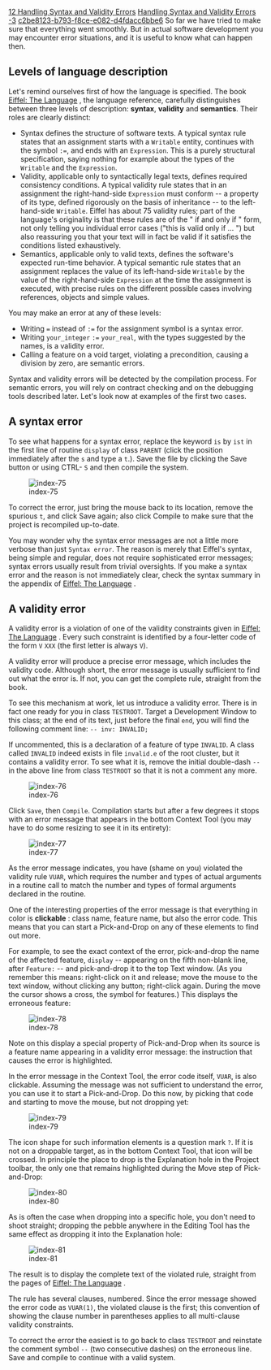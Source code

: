 [[Property:title|12 Handling Syntax and Validity Errors]]
[[Property:link_title|Handling Syntax and Validity Errors]]
[[Property:weight|-3]]
[[Property:uuid|c2be8123-b793-f8ce-e082-d4fdacc6bbe6]]
So far we have tried to make sure that everything went smoothly. But in actual software development you may encounter error situations, and it is useful to know what can happen then.
<div> 
==Levels of language description==

Let's remind ourselves first of how the language is specified. The book <span> [http://www.eiffel.com/doc/ Eiffel: The Language]  </span>, the language reference, carefully distinguishes between three levels of description: '''syntax''', '''validity''' and '''semantics'''. Their roles are clearly distinct: 
*  <span>Syntax</span> defines the structure of software texts. A typical syntax rule states that an assignment starts with a <code>Writable</code> entity, continues with the symbol <code>:=</code>, and ends with an <code>Expression</code>. This is a purely structural specification, saying nothing for example about the types of the <code>Writable</code> and the <code>Expression</code>. 
*  <span>Validity</span>, applicable only to syntactically legal texts, defines required consistency conditions. A typical validity rule states that in an assignment the right-hand-side <code>Expression</code> must <span>conform</span> -- a property of its type, defined rigorously on the basis of inheritance -- to the left-hand-side <code>Writable</code>. Eiffel has about 75 validity rules; part of the language's originality is that these rules are of the " <span>if and only if</span> " form, not only telling you individual error cases ("this is valid <span>only if</span> <span>...</span> ") but also reassuring you that your text will in fact be valid <span>if</span> it satisfies the conditions listed exhaustively. 
* Semantics, applicable only to valid texts, defines the software's expected run-time behavior. A typical semantic rule states that an assignment replaces the value of its left-hand-side <code>Writable</code> by the value of the right-hand-side <code>Expression</code> at the time the assignment is executed, with precise rules on the different possible cases involving references, objects and simple values. 

You may make an error at any of these levels:
* Writing <code>=</code> instead of <code>:=</code> for the assignment symbol is a syntax error. 
* Writing <code>your_integer</code> <code>:=</code> <code>your_real</code>, with the types suggested by the names, is a validity error. 
* Calling a feature on a void target, violating a precondition, causing a division by zero, are semantic errors. 

Syntax and validity errors will be detected by the compilation process. For semantic errors, you will rely on contract checking and on the debugging tools described later. Let's look now at examples of the first two cases. 
</div><div> 
==A syntax error==

To see what happens for a syntax error, replace the keyword <code>is</code> by <code>ist</code> in the first line of routine <code>display</code> of class <code>PARENT</code> (click the position immediately after the <code>s</code> and type a <code>t</code>.). Save the file by clicking the Save button or using CTRL- <code>S</code> and then compile the system. 

[[Image:index-75]]

To correct the error, just bring the mouse back to its location, remove the spurious <code>t</code>, and click Save again; also click Compile to make sure that the project is recompiled up-to-date. 

You may wonder why the syntax error messages are not a little more verbose than just <code>Syntax error</code>. The reason is merely that Eiffel's syntax, being simple and regular, does not require sophisticated error messages; syntax errors usually result from trivial oversights. If you make a syntax error and the reason is not immediately clear, check the syntax summary in the appendix of <span> [http://www.eiffel.com/doc/ Eiffel: The Language]  </span>. 
</div><div> 
==A validity error==

A validity error is a violation of one of the validity constraints given in <span> [http://www.eiffel.com/doc/ Eiffel: The Language]  </span>. Every such constraint is identified by a four-letter code of the form <code>V</code> <code>XXX</code> (the first letter is always <code>V</code>). 

A validity error will produce a precise error message, which includes the validity code. Although short, the error message is usually sufficient to find out what the error is. If not, you can get the complete rule, straight from the book.

To see this mechanism at work, let us introduce a validity error. There is in fact one ready for you in class <code>TESTROOT</code>. Target a Development Window to this class; at the end of its text, just before the final <code>end</code>, you will find the following comment line: 
<code>
-- inv: INVALID;</code>

If uncommented, this is a declaration of a feature of type <code>INVALID</code>. A class called <code>INVALID</code> indeed exists in file <code>invalid.e</code> of the root cluster, but it contains a validity error. To see what it is, remove the initial double-dash <code>--</code> in the above line from class <code>TESTROOT</code> so that it is not a comment any more. 

[[Image:index-76]]

Click <code>Save</code>, then <code>Compile</code>. Compilation starts but after a few degrees it stops with an error message that appears in the bottom Context Tool (you may have to do some resizing to see it in its entirety):

[[Image:index-77]]

As the error message indicates, you have (shame on you) violated the validity rule <code>VUAR</code>, which requires the number and types of actual arguments in a routine call to match the number and types of formal arguments declared in the routine. 

One of the interesting properties of the error message is that everything in color is '''clickable''' : class name, feature name, but also the error code. This means that you can start a Pick-and-Drop on any of these elements to find out more. 

For example, to see the exact context of the error, pick-and-drop the name of the affected feature, <code>display</code> -- appearing on the fifth non-blank line, after <code>Feature:</code> -- and pick-and-drop it to the top Text window. (As you remember this means: right-click on it and release; move the mouse to the text window, without clicking any button; right-click again. During the move the cursor shows a cross, the symbol for features.) This displays the erroneous feature: 

[[Image:index-78]]

Note on this display a special property of Pick-and-Drop when its source is a feature name appearing in a validity error message: the instruction that causes the error is highlighted.

In the error message in the Context Tool, the error code itself, <code>VUAR</code>, is also clickable. Assuming the message was not sufficient to understand the error, you can use it to start a Pick-and-Drop. Do this now, by picking that code and starting to move the mouse, but not dropping yet: 

[[Image:index-79]]

The icon shape for such information elements is a question mark <code>?</code>. If it is not on a droppable target, as in the bottom Context Tool, that icon will be crossed. In principle the place to drop is the Explanation hole in the Project toolbar, the only one that remains highlighted during the Move step of Pick-and-Drop: 

[[Image:index-80]]

As is often the case when dropping into a specific hole, you don't need to shoot straight; dropping the pebble anywhere in the Editing Tool has the same effect as dropping it into the Explanation hole:

[[Image:index-81]]

The result is to display the complete text of the violated rule, straight from the pages of <span> [http://www.eiffel.com/doc/ Eiffel: The Language]  </span>. 

The rule has several clauses, numbered. Since the error message showed the error code as <code>VUAR(1)</code>, the violated clause is the first; this convention of showing the clause number in parentheses applies to all multi-clause validity constraints. 

To correct the error the easiest is to go back to class <code>TESTROOT</code> and reinstate the comment symbol <code>--</code> (two consecutive dashes) on the erroneous line. Save and compile to continue with a valid system. 
</div>

